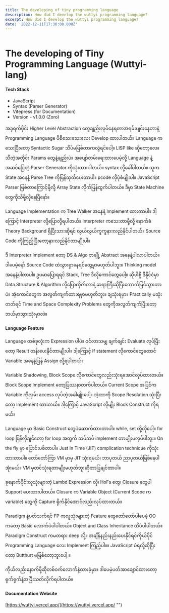 ```yaml
---
title: The developing of tiny programming language
description: How did I develop the wuttyi programming language?
excerpt: How did I develop the wuttyi programming language?
date: '2022-12-11T17:30:00.000Z'
---
```


![](<> "")

# The developing of Tiny Programming Language (Wuttyi-lang)

#### Tech Stack

* JavaScript
* Syntax (Parser Generator)
* Vitepress (for Documentation)
* Version - v1.0.0 (Zoro)&#x20;

အခုရက်ပိုင်း Higher Level Abstraction တွေချည်းလုပ်နေရတာအရမ်းပျင်းနေတာနဲ့ Programming Language ပိစိသေးသေးလေး Develop ထားပါတယ်။ Language ကသေးပြီးတော့ Syntactic Sugar သိပ်မဖြစ်တာကလွဲရင်ပေါ့။ LISP like ဆိုတော့လေ။ သိတဲ့အတိုင်း Params တွေနဲ့ချည်းပဲ။ အပျော်တမ်းရေးထားပေမဲ့လို့ Language နဲ့အဆင်ပြေတဲ့ Parser Generator ကိုသုံးထားပါတယ်။ syntax လို့ခေါ်ပါတယ်။ သူက State အနေနဲ့ Parse Tree ကိုပြန်ထုတ်ပေးတာပါ။ pcode လိုပုံစံမျိုးပါ။ JavaScript Parser ဖြစ်ဝာာကြောင့်မို့လို့ Array State လိုက်ပြန်ထွက်ပါတယ်။ ဒီမှာ State Machine တွေကိုသိဖို့လိုနေပြီနော်။

Language Implementation က Tree Walker အနေနဲ့ Implement ထားတာပါ။ ဒါ့ကြောင့် Interpreter လို့ပြောလို့ရပါတယ်။ Interpreter ကသေးတာမို့လို့ နောက်ခံ Theory Background ရှိပြီးသားဆိုရင် လွယ်လွယ်ကူကူနားလည်နိုင်ပါတယ်။ Source Code ကိုကြည့်ပြီးတော့နားလည်နိုင်တာမျိုးပါ။

ဒီ Interpreter Implement တော့ DS & Algo တချို့ Abstract အနေနဲ့ပါလာပါတယ်။ ဒါပေမဲ့နော် Source Code ထဲသွားရှာနေရင်တွေ့မှာမဟုတ်ပါဘူး။ Thinking model အနေနဲ့ပါတာပါ။ ဥပမာပြောရရင် Stack, Tree ဒီလိုကောင်တွေပေါ့။ ဆိုပါစို့ ဒီနိုင်ငံမှာ Data Structure & Algorithm လို့ပြောလိုက်တာနဲ့ ဆရာကြီးဆိုပြီးကောက်မြင်သွားတာပဲ။ အဲ့ကောင်တွေက အလွတ်ကျက်ထားရမှာမဟုတ်ဘူး။ ချသုံးရမှာ။ Practically မသုံးတတ်ရင် Time and Space Complexity Problems တွေကိုအလွတ်‌ကျက်ပြီးတော့ ဘယ်မှာသွားသုံးမှာလဲ။&#x20;

#### Language Feature

Language တစ်ခုလုံးက Expression ပါပဲ။ ဝင်လာသမျှ ချက်ချင်း Evaluate လုပ်ပြီးတော့ Result တန်းပေးနိုင်တာမျိုးပါ။ ဒါ့ကြောင့် If statement လိုကောင်တွေတောင် Variable အနေနဲ့ပြန် Assign လို့ရ‌ပါတယ်။

Variable Shadowing, Block Scope လိုကောင်တွေလည်းသုံးရအောင်လုပ်ထားတယ်။ Block Scope Implement တော့ပြဿနာတက်ပါတယ်။ Current Scope အပြင်က Variable ကိုလှမ်း access လုပ်တဲ့အခါမျိုးပေါ့။ အဲ့တာကို Scope Resolution သုံးပြီးတော့ Implement ထားတယ်။ ဒါ့ကြောင့် JavaScript လိုမျိုး Block Construct ကိုရမယ်။

‌Language မှာ Basic Construct တွေပဲဆောက်ထားတာပါ။ while, set တို့လိုပေါ့။ for loop ပြန်လိုချင်တော့ for loop အတွက် သပ်သပ် implement တာမျိုးမလုပ်ပါဘူး။ On the fly မှာ ပြောင်းပစ်တာပါ။ Just In Time (JIT) complication technique ကိုသုံးထားတာပါ။ တော်တော်ကြာ VM မှာမှ JIT သုံးရမယ်၊ ဘာပုတယ် ညာပုတယ်ဖြစ်နေပါအုံးမယ်။ VM မှတင်သုံးရတာမျိုးမဟုတ်ဘူးဆိုတာပြချင်တာပါ။

ခုနောက်ပိုင်းလူသုံးများတဲ့ Lambd Expression လို၊ HoFs တွေ၊ Closure တွေပါ Support ပေးထားပါတယ်။ Closure က Variable Object (Current Scope က variable) တွေကို Capture ရိုက်နိုင်အောင်လည်းလုပ်ထားတယ်။

Paradigm နဲ့ပတ်သက်ရင် FP ကလူသုံးများတဲ့ Feature တွေတော်တော်ပါပေမဲ့ OO ကတော့ Basic လောက်ပဲပါပါတယ်။ Object and Class Inheritance ထိပဲပါပါတယ်။ Paradigm Construct ကမတရား deep လို့။ အချိန်နည်းနည်းပေးနိုင်ရင်ကိုယ်ပိုင် Programming Language လေး Implement ကြည့်ပါ။။ JavaScript ပဲရလို့ဆိုပြီးတော့ Butthurt မဖြစ်တော့ဘူးပေါ့ ။

ကိုယ်လည်းနောက်မို့ဆိုတစ်ဝက်လောက်နဲ့ထားခဲ့မှာ။ ဒါပေမဲ့ပတ်‌အာချောင်ထားတော့ရှက်ရှက်နဲ့အပြီးသတ်လိုက်ရပါတယ်။

#### Documentation Website

[https://wuttyi.vercel.app/](https://wuttyi.vercel.app/ "")
